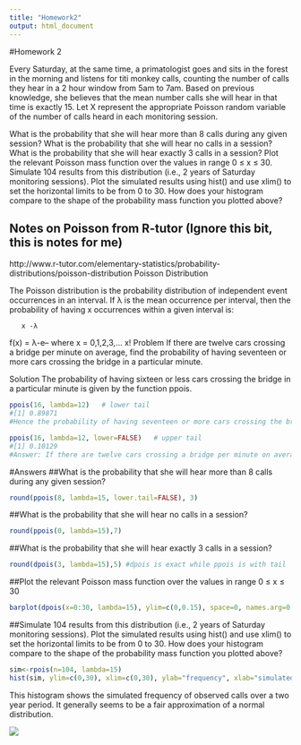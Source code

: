 ```yaml
---
title: "Homework2"
output: html_document
---
```


#Homework 2

Every Saturday, at the same time, a primatologist goes and sits in the forest in the morning and listens for titi monkey calls, counting the number of calls they hear in a 2 hour window from 5am to 7am. 
  Based on previous knowledge, she believes that the mean number calls she will hear in that time is exactly 15. 
  Let X represent the appropriate Poisson random variable of the number of calls heard in each monitoring session.

What is the probability that she will hear more than 8 calls during any given session?
What is the probability that she will hear no calls in a session?
What is the probability that she will hear exactly 3 calls in a session?
Plot the relevant Poisson mass function over the values in range 0 ≤ x ≤ 30.
Simulate 104 results from this distribution (i.e., 2 years of Saturday monitoring sessions).
Plot the simulated results using hist() and use xlim() to set the horizontal limits to be from 0 to 30. How does your histogram compare to the shape of the probability mass function you plotted above?

## Notes on Poisson from R-tutor (Ignore this bit, this is notes for me)
http://www.r-tutor.com/elementary-statistics/probability-distributions/poisson-distribution
Poisson Distribution

The Poisson distribution is the probability distribution of independent event occurrences in an interval. If λ is the mean occurrence per interval, then the probability of having x occurrences within a given interval is:

       x -λ
f(x) = λ-e-- where x = 0,1,2,3,...
        x!
Problem
If there are twelve cars crossing a bridge per minute on average, find the probability of having seventeen or more cars crossing the bridge in a particular minute.

Solution
The probability of having sixteen or less cars crossing the bridge in a particular minute is given by the function ppois.
```r
ppois(16, lambda=12)   # lower tail 
#[1] 0.89871
#Hence the probability of having seventeen or more cars crossing the bridge in a minute is in the upper tail of the probability density function.

ppois(16, lambda=12, lower=FALSE)   # upper tail 
#[1] 0.10129
#Answer: If there are twelve cars crossing a bridge per minute on average, the probability of having seventeen or more cars crossing the bridge in a particular minute is 10.1%.
```
#Answers
##What is the probability that she will hear more than 8 calls during any given session?
```r
round(ppois(8, lambda=15, lower.tail=FALSE), 3)
```
##What is the probability that she will hear no calls in a session?
```r
round(ppois(0, lambda=15),7)
```
##What is the probability that she will hear exactly 3 calls in a session?
```r
round(dpois(3, lambda=15),5) #dpois is exact while ppois is with tail
```
##Plot the relevant Poisson mass function over the values in range 0 ≤ x ≤ 30
```r
barplot(dpois(x=0:30, lambda=15), ylim=c(0,0.15), space=0, names.arg=0:30, ylab="Probability", xlab="# of calls", col=rainbow(20))
```

##Simulate 104 results from this distribution (i.e., 2 years of Saturday monitoring sessions). Plot the simulated results using hist() and use xlim() to set the horizontal limits to be from 0 to 30. How does your histogram compare to the shape of the probability mass function you plotted above?

```r
sim<-rpois(n=104, lambda=15)
hist(sim, ylim=c(0,30), xlim=c(0,30), ylab="frequency", xlab="simulated observed call count", main="simulated frequency of call counts", col="aquamarine") 
```
 
This histogram shows the simulated frequency of observed calls over a two year period. It generally seems to be a fair approximation of a normal distribution.



![](https://i.pinimg.com/736x/62/50/37/625037b4315feedcfdce605448b86711--t-rex-jokes-t-rex-humor.jpg)